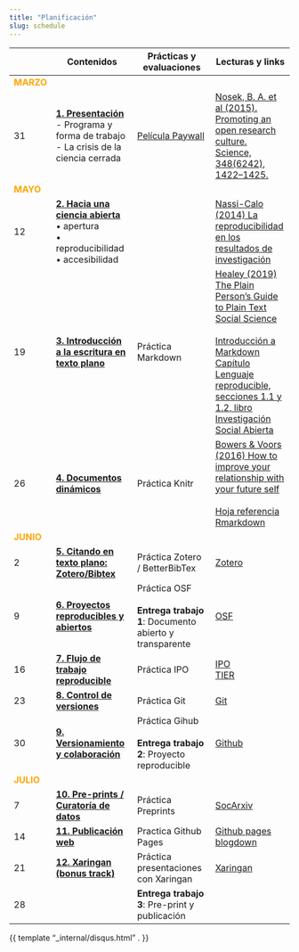 ```yaml
---
title: "Planificación"
slug: schedule
---
```



|      |  <i class="fas fa-chalkboard-teacher"></i>  Contenidos     |  <i class="fas fa-user-edit"></i>  Prácticas y evaluaciones | <i class="fas fa-book-reader"></i> Lecturas y links
- |-----------|-----------|----------
<font color="orange"> **MARZO** </font> |   |   |
31 | [**1. Presentación**](/class/01-class) <br> - Programa y forma de trabajo <br/> - La crisis de la ciencia cerrada  | [Película Paywall](https://amara.org/en/videos/nTk5qVME6PP7/es/2350702/)  |  [Nosek, B. A. et al (2015). Promoting an open research culture. Science, 348(6242), 1422–1425.](https://doi.org/10.1126/science.aab2374)
<font color="orange"> **MAYO** </font>  |   |   |
12  | [**2. Hacia una ciencia abierta**](/class/02-class) <br> • apertura <br> • reproducibilidad <br> • accesibilidad  |   |  [Nassi-Calo (2014) La reproducibilidad en los resultados de investigación](http://blog.scielo.org/es/2014/02/27/la-reproducibilidad-en-los-resultados-de-investigacion-la-punta-del-iceberg/)
19  | [**3. Introducción a la escritura en texto plano**]()   | Práctica Markdown  | [Healey (2019) The Plain Person’s Guide to Plain Text Social Science](https://plain-text.co/) <br> <br>[Introducción a Markdown](http://rusersgroup.com/blog/rmarkdown) <br> [Capítulo Lenguaje reproducible, secciones 1.1 y 1.2, libro Investigación Social Abierta](https://juancarloscastillo.github.io/in-socabi/lenguaje-reproducible.html)
26  | [**4. Documentos dinámicos**]()  | Práctica Knitr  | [Bowers & Voors (2016) How to improve your relationship with your future self](https://scielo.conicyt.cl/pdf/revcipol/v36n3/art11.pdf)<br><br> [Hoja referencia Rmarkdown](https://rstudio.com/wp-content/uploads/2015/03/rmarkdown-spanish.pdf)
<font color="orange"> **JUNIO** </font> |   |   |
2  | [**5. Citando en texto plano: Zotero/Bibtex**]()  | Práctica Zotero / BetterBibTex | [Zotero](https://www.zotero.org/)
9 | [**6. Proyectos reproducibles y abiertos**]()  | Práctica OSF <br><br> **Entrega trabajo 1**: Documento abierto y transparente  | [OSF](https://osf.io/)
16 | [**7. Flujo de trabajo reproducible**]()  | Práctica IPO    | [IPO](https://juancarloscastillo.github.io/ipo/) <br> [TIER](https://www.projecttier.org/)
23 | [**8. Control de versiones**]()   | Práctica Git    | [Git](https://git-scm.com/)
30  | [**9. Versionamiento y colaboración**]()  | Práctica Gihub  <br> <br> **Entrega trabajo 2**: Proyecto reproducible |[Github](https://github.com/)
<font color="orange"> **JULIO** </font> |   |   |
7 | [**10. Pre-prints / Curatoría de datos**]()  | Práctica Preprints | [SocArxiv](https://socopen.org/)
14  | [**11. Publicación web** ]() | Practica Github Pages  | [Github pages](https://pages.github.com/) <br> [blogdown](https://bookdown.org/yihui/blogdown/)
21  | [**12. Xaringan (bonus track)**]()  | Práctica presentaciones con Xaringan <br> | [Xaringan](https://slides.yihui.org/xaringan/#1)
28  |   | **Entrega trabajo 3**: Pre-print y publicación   |

{{ template "_internal/disqus.html" . }}
